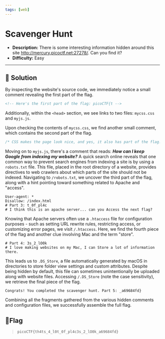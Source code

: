 ---
tags: [web]
---
# Scavenger Hunt

- **Description:** There is some interesting information hidden around this site http://mercury.picoctf.net:27278/. Can you find it?
- **Difficulty:** Easy

---

## 🔎 Solution
By inspecting the website's source code, we immediately notice a small comment revealing the first part of the flag. 
```html
<!-- Here's the first part of the flag: picoCTF{t -->
```
Additionally, within the `<head>` section, we see links to two files: `mycss.css` and `myjs.js`.  

Upon checking the contents of `mycss.css`, we find another small comment, which contains the second part of the flag.
```css
/* CSS makes the page look nice, and yes, it also has part of the flag. Here's part 2: h4ts_4_l0 */
```

Moving on to `myjs.js`, there's a comment that reads: ***How can I keep Google from indexing my website?***
A quick search online reveals that one common way to prevent search engines from indexing a site is by using a `robots.txt` file. 
This file, placed in the root directory of a website, provides directives to web crawlers about which parts of the site should not be indexed.
Navigating to `/robots.txt`, we uncover the third part of the flag, along with a hint pointing toward something related to Apache and "access".
```
User-agent: *
Disallow: /index.html
# Part 3: t_0f_pl4c
# I think this is an apache server... can you Access the next flag?
```
Knowing that Apache servers often use a `.htaccess` file for configuration purposes - such as setting URL rewrite rules, restricting access, or customizing error pages, 
we visit `/.htaccess`. 
Here, we find the fourth piece of the flag and another clue involving Mac and the term "store".
```
# Part 4: 3s_2_lO0k
# I love making websites on my Mac, I can Store a lot of information there.
```
This leads us to `.DS_Store`, a file automatically generated by macOS in directories to store folder view settings and custom attributes. 
Despite being hidden by default, this file can sometimes unintentionally be uploaded along with website files. 
Accessing `/.DS_Store` (note the case sensitivity), we retrieve the final piece of the flag.
```
Congrats! You completed the scavenger hunt. Part 5: _a69684fd}
```
Combining all the fragments gathered from the various hidden comments and configuration files, we successfully assemble the full flag.

## 🚩Flag
> `picoCTF{th4ts_4_l0t_0f_pl4c3s_2_lO0k_a69684fd}`
